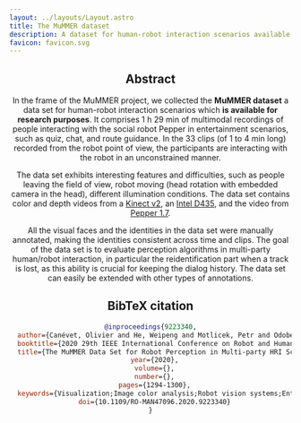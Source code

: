 ```yaml
---
layout: ../layouts/Layout.astro
title: The MuMMER dataset
description: A dataset for human-robot interaction scenarios available for research purposes
favicon: favicon.svg
---
```








<Header
  title={frontmatter.title}
  authors={[
    {
      name: "Olivier Canévet",
      url: "https://www.idiap.ch/~ocanevet",
      institution: "",
      notes: ["1"],
    },
    {
      name: "Weipeng He",
      url: "https://www.idiap.ch/~whe",
      institution: "",
      notes: ["1", "2"],
    },
    {
      name: "Petr Motlicek",
      url: "https://www.idiap.ch/~pmotlic",
      institution: "",
      notes: ["1"],
    },
    {
      name: "Jean-Marc Odobez",
      url: "https://www.idiap.ch/~odobez",
      institution: "",
      notes: ["1", "2"],
    },
  ]}
  conference="RO-MAN 2020"
  notes={[
    {
      symbol: "1",
      text: "Idiap Research Instite",
    },
    {
      symbol: "2",
      text: "École Polytechnique Fédérale de Lausanne",
    },
  ]}
  links={[
    {
      name: "Paper",
      url: "https://www.idiap.ch/~odobez/publications/CanevetHeMotlicekOdobez-ROMAN2020.pdf",
      icon: "fa-solid:file-pdf",
    },
    {
      name: "Code",
      url: "https://github.com/idiap/ihper",
      icon: "mdi:github",
    },
    {
      name: "Data",
      url: "https://zenodo.org/records/3989642",
      icon: "fa-solid:database",
    },
    {
      name: "IEEE",
      url: "https://ieeexplore.ieee.org/document/9223340",
      icon: "academicons:ieee",
    },
  ]}
  />

<HighlightedSection>

## Abstract

In the frame of the MuMMER project, we collected the **MuMMER dataset** a data set for human-robot interaction scenarios which **is available for research purposes**. It comprises 1 h 29 min of multimodal recordings of people interacting with the social robot Pepper in entertainment scenarios, such as quiz, chat, and route guidance. In the 33 clips (of 1 to 4 min long) recorded from the robot point of view, the participants are interacting with the robot in an unconstrained manner.

The data set exhibits interesting features and difficulties, such as people leaving the field of view, robot moving (head rotation with embedded camera in the head), different illumination conditions. The data set contains color and depth videos from a [Kinect v2](https://developer.microsoft.com/en-us/windows/kinect/), an [Intel D435](https://www.intelrealsense.com/depth-camera-d435/), and the video from [Pepper 1.7](http://doc.aldebaran.com/2-5/family/pepper_technical/pepper_versions.html).

All the visual faces and the identities in the data set were manually annotated, making the identities consistent across time and clips. The goal of the data set is to evaluate perception algorithms in multi-party human/robot interaction, in particular the reidentification part when a track is lost, as this ability is crucial for keeping the dialog history. The data set can easily be extended with other types of annotations.

</HighlightedSection>


## BibTeX citation

```bibtex
@inproceedings{9223340,
  author={Canévet, Olivier and He, Weipeng and Motlicek, Petr and Odobez, Jean-Marc},
  booktitle={2020 29th IEEE International Conference on Robot and Human Interactive Communication (RO-MAN)},
  title={The MuMMER Data Set for Robot Perception in Multi-party HRI Scenarios},
  year={2020},
  volume={},
  number={},
  pages={1294-1300},
  keywords={Visualization;Image color analysis;Robot vision systems;Entertainment industry;Benchmark testing;Cameras;Magnetic heads},
  doi={10.1109/RO-MAN47096.2020.9223340}
}
```
